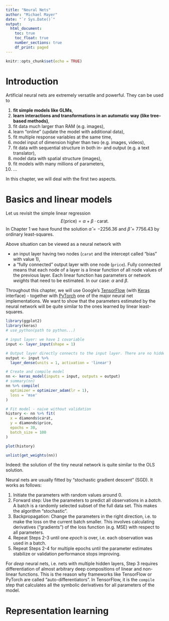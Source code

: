 ```yaml
---
title: "Neural Nets"
author: "Michael Mayer"
date: "`r Sys.Date()`"
output: 
  html_document:
    toc: true
    toc_float: true
    number_sections: true
    df_print: paged
---
```


```r
knitr::opts_chunk$set(echo = TRUE)
```

# Introduction

Artificial neural nets are extremely versatile and powerful. They can be used to

1. **fit simple models like GLMs**,
2. **learn interactions and transformations in an automatic way (like tree-based methods)**,
3. fit data much larger than RAM (e.g. images),
4. learn "online" (update the model with additional data),
5. fit multiple response variables at the same time,
6. model input of dimension higher than two (e.g. images, videos),
7. fit data with sequential structure in both in- and output (e.g. a text translator),
8. model data with spatial structure (images),
9. fit models with many millions of parameters,
10. ...

In this chapter, we will deal with the first two aspects.

# Basics and linear models

Let us revisit the simple linear regression
$$
  E(\text{price}) = \alpha + \beta \cdot \text{carat}.
$$
In Chapter 1 we have found the solution $\hat\alpha = -2256.36$ and $\hat \beta = 7756.43$ by ordinary least-squares.

Above situation can be viewed as a neural network with

- an input layer having two nodes (`carat` and the intercept called "bias" with value 1),
- a "fully connected" output layer with one node (`price`). Fully connected means that each node of a layer is a linear function of all node values of the previous layer. Each linear function has parameters or network *weights* that need to be estimated. In our case: $\alpha$ and $\beta$.

Throughout this chapter, we will use Google's [TensorFlow](https://www.tensorflow.org/) (with [Keras](https://keras.io/) interface) - together with [PyTorch](https://pytorch.org/) one of the major neural net implementations. We want to show that the parameters estimated by the neural network will be quite similar to the ones learned by linear least-squares.

```r
library(ggplot2)
library(keras)
# use_python(path to python...)

# input layer: we have 1 covariable
input <- layer_input(shape = 1)

# Output layer directly connects to the input layer. There are no hidden layers.
output <- input %>%
  layer_dense(units = 1, activation = 'linear')

# Create and compile model
nn <- keras_model(inputs = input, outputs = output)
# summary(nn)
nn %>% compile(
  optimizer = optimizer_adam(lr = 1),
  loss = 'mse'
)

# Fit model - naive without validation
history <- nn %>% fit(
  x = diamonds$carat,
  y = diamonds$price,
  epochs = 30,
  batch_size = 100
)

plot(history)

unlist(get_weights(nn))
```

Indeed: the solution of the tiny neural network is quite similar to the OLS solution. 

Neural nets are usually fitted by "stochastic gradient descent" (SGD). It works as follows:

1. Initiate the parameters with random values around 0. 
2. Forward step: Use the parameters to predict all observations in a *batch*. A batch is a randomly selected subset of the full data set. This makes the algorithm "stochastic".
3. Backpropagation: Change the parameters in the right direction, i.e. to make the loss on the current batch smaller. This involves calculating derivatives ("gradients") of the loss function (e.g. MSE) with respect to all parameters.
4. Repeat Steps 2-3 until one *epoch* is over, i.e. each observation was used in a batch.
5. Repeat Steps 2-4 for multiple epochs until the parameter estimates stabilize or validation performance stops improving.

For *deep* neural nets, i.e. nets with multiple hidden layers, Step 3 requires differentiation of almost arbitrary deep compositions of linear and non-linear functions. This is the reason why frameworks like TensorFlow or PyTorch are called "auto-differentiators". In TensorFlow, it is the `compile` step that calculates all the symbolic derivatives for all parameters of the model.


# Representation learning
